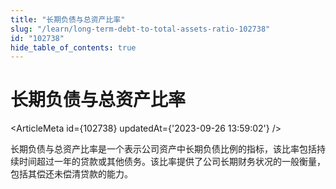 ```yaml
---
title: "长期负债与总资产比率"
slug: "/learn/long-term-debt-to-total-assets-ratio-102738"
id: "102738"
hide_table_of_contents: true
---
```



# 长期负债与总资产比率

<ArticleMeta id={102738} updatedAt={'2023-09-26 13:59:02'} />
<div className='border-solid border-b border-t-0 my-4 border-[var(--ifm-color-gray-300)]' />

长期负债与总资产比率是一个表示公司资产中长期负债比例的指标，该比率包括持续时间超过一年的贷款或其他债务。该比率提供了公司长期财务状况的一般衡量，包括其偿还未偿清贷款的能力。
